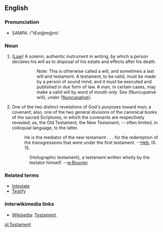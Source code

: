 ==English==
===Pronunciation===
*SAMPA: /"tEst@m@nt/
===Noun===

# ([[Law]]) A solemn, authentic instrument in writing, by which a person declares his will as to disposal of his estate and effects after his death.
#::Note: This is otherwise called a will, and sometimes a last will and testament. A testament, to be valid, must be made by a person of sound mind; and it must be executed and published in due form of law. A man, in certain cases, may make a valid will by word of mouth only. See {Nuncupative will}, under {[[Nuncupative]]}.
# One of the two distinct revelations of God's purposes toward man; a covenant; also, one of the two general divisions of the canonical books of the sacred Scriptures, in which the covenants are respectively revealed; as, the Old Testament; the New Testament; -- often limited, in colloquial language, to the latter.
#:He is the mediator of the new testament . . . for the redemption of the transgressions that were under the first testament. --[[Heb.]] IX. 15.
::{Holographic testament}, a testament written wholly by the testator himself. --[[w:Bouvier]].

===Related terms===
*[[Intestate]]
*[[Testify]]

=== Interwikimedia links ===
*[[Wikipedia]]: [[w:Testament|Testament]].

[[pl:Testament]]